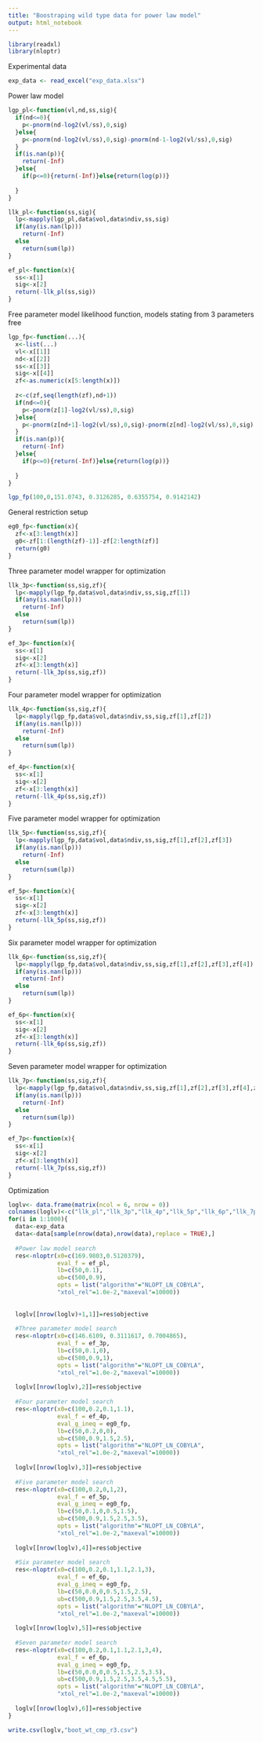 ```yaml
---
title: "Boostraping wild type data for power law model"
output: html_notebook
---
```


 

```r
library(readxl)
library(nloptr)
```

Experimental data
```r
exp_data <- read_excel("exp_data.xlsx")
```

Power law model
```r
lgp_pl<-function(vl,nd,ss,sig){
  if(nd<=0){
    p<-pnorm(nd-log2(vl/ss),0,sig)
  }else{
    p<-pnorm(nd-log2(vl/ss),0,sig)-pnorm(nd-1-log2(vl/ss),0,sig)
  }
  if(is.nan(p)){
    return(-Inf)
  }else{
    if(p<=0){return(-Inf)}else{return(log(p))}
    
  }
}

llk_pl<-function(ss,sig){
  lp<-mapply(lgp_pl,data$vol,data$ndiv,ss,sig)
  if(any(is.nan(lp)))
    return(-Inf)
  else
    return(sum(lp))
}

ef_pl<-function(x){
  ss<-x[1]
  sig<-x[2]
  return(-llk_pl(ss,sig))
}
```

Free parameter model likelihood function, models stating from 3 parameters free
```r
lgp_fp<-function(...){
  x<-list(...)
  vl<-x[[1]]
  nd<-x[[2]]
  ss<-x[[3]]
  sig<-x[[4]]
  zf<-as.numeric(x[5:length(x)])
  
  z<-c(zf,seq(length(zf),nd+1))
  if(nd<=0){
    p<-pnorm(z[1]-log2(vl/ss),0,sig)
  }else{
    p<-pnorm(z[nd+1]-log2(vl/ss),0,sig)-pnorm(z[nd]-log2(vl/ss),0,sig)
  }
  if(is.nan(p)){
    return(-Inf)
  }else{
    if(p<=0){return(-Inf)}else{return(log(p))}
    
  }
}
```


```r
lgp_fp(100,0,151.0743, 0.3126285, 0.6355754, 0.9142142)
```
General restriction setup
```r
eg0_fp<-function(x){
  zf<-x[3:length(x)]
  g0<-zf[1:(length(zf)-1)]-zf[2:length(zf)]
  return(g0)
}
```

Three parameter model wrapper for optimization
```r
llk_3p<-function(ss,sig,zf){
  lp<-mapply(lgp_fp,data$vol,data$ndiv,ss,sig,zf[1])
  if(any(is.nan(lp)))
    return(-Inf)
  else
    return(sum(lp))
}

ef_3p<-function(x){
  ss<-x[1]
  sig<-x[2]
  zf<-x[3:length(x)]
  return(-llk_3p(ss,sig,zf))
}

```


Four parameter model wrapper for optimization
```r
llk_4p<-function(ss,sig,zf){
  lp<-mapply(lgp_fp,data$vol,data$ndiv,ss,sig,zf[1],zf[2])
  if(any(is.nan(lp)))
    return(-Inf)
  else
    return(sum(lp))
}

ef_4p<-function(x){
  ss<-x[1]
  sig<-x[2]
  zf<-x[3:length(x)]
  return(-llk_4p(ss,sig,zf))
}
```

Five parameter model wrapper for optimization
```r
llk_5p<-function(ss,sig,zf){
  lp<-mapply(lgp_fp,data$vol,data$ndiv,ss,sig,zf[1],zf[2],zf[3])
  if(any(is.nan(lp)))
    return(-Inf)
  else
    return(sum(lp))
}

ef_5p<-function(x){
  ss<-x[1]
  sig<-x[2]
  zf<-x[3:length(x)]
  return(-llk_5p(ss,sig,zf))
}
```

Six parameter model wrapper for optimization
```r
llk_6p<-function(ss,sig,zf){
  lp<-mapply(lgp_fp,data$vol,data$ndiv,ss,sig,zf[1],zf[2],zf[3],zf[4])
  if(any(is.nan(lp)))
    return(-Inf)
  else
    return(sum(lp))
}

ef_6p<-function(x){
  ss<-x[1]
  sig<-x[2]
  zf<-x[3:length(x)]
  return(-llk_6p(ss,sig,zf))
}
```

Seven parameter model wrapper for optimization
```r
llk_7p<-function(ss,sig,zf){
  lp<-mapply(lgp_fp,data$vol,data$ndiv,ss,sig,zf[1],zf[2],zf[3],zf[4],z[5])
  if(any(is.nan(lp)))
    return(-Inf)
  else
    return(sum(lp))
}

ef_7p<-function(x){
  ss<-x[1]
  sig<-x[2]
  zf<-x[3:length(x)]
  return(-llk_7p(ss,sig,zf))
}
```

Optimization
```r
loglv<- data.frame(matrix(ncol = 6, nrow = 0))
colnames(loglv)<-c("llk_pl","llk_3p","llk_4p","llk_5p","llk_6p","llk_7p")
for(i in 1:1000){
  data<-exp_data
  data<-data[sample(nrow(data),nrow(data),replace = TRUE),]
  
  #Power law model search
  res<-nloptr(x0=c(169.9803,0.5120379),
              eval_f = ef_pl,
              lb=c(50,0.1),
              ub=c(500,0.9),
              opts = list("algorithm"="NLOPT_LN_COBYLA",
              "xtol_rel"=1.0e-2,"maxeval"=10000))
  
  
  loglv[[nrow(loglv)+1,1]]=res$objective
  
  #Three parameter model search
  res<-nloptr(x0=c(146.6109, 0.3111617, 0.7004865),
              eval_f = ef_3p,
              lb=c(50,0.1,0),
              ub=c(500,0.9,1),
              opts = list("algorithm"="NLOPT_LN_COBYLA",
              "xtol_rel"=1.0e-2,"maxeval"=10000))
  
  loglv[[nrow(loglv),2]]=res$objective
  
  #Four parameter model search
  res<-nloptr(x0=c(100,0.2,0.1,1.1),
              eval_f = ef_4p,
              eval_g_ineq = eg0_fp,
              lb=c(50,0.2,0,0),
              ub=c(500,0.9,1.5,2.5),
              opts = list("algorithm"="NLOPT_LN_COBYLA",
              "xtol_rel"=1.0e-2,"maxeval"=10000))
  
  loglv[[nrow(loglv),3]]=res$objective
  
  #Five parameter model search
  res<-nloptr(x0=c(100,0.2,0,1,2),
              eval_f = ef_5p,
              eval_g_ineq = eg0_fp,
              lb=c(50,0.1,0,0.5,1.5),
              ub=c(500,0.9,1.5,2.5,3.5),
              opts = list("algorithm"="NLOPT_LN_COBYLA",
              "xtol_rel"=1.0e-2,"maxeval"=10000))
  
  loglv[[nrow(loglv),4]]=res$objective
  
  #Six parameter model search
  res<-nloptr(x0=c(100,0.2,0.1,1.1,2.1,3),
              eval_f = ef_6p,
              eval_g_ineq = eg0_fp,
              lb=c(50,0.0,0,0.5,1.5,2.5),
              ub=c(500,0.9,1.5,2.5,3.5,4.5),
              opts = list("algorithm"="NLOPT_LN_COBYLA",
              "xtol_rel"=1.0e-2,"maxeval"=10000))
  
  loglv[[nrow(loglv),5]]=res$objective
  
  #Seven parameter model search
  res<-nloptr(x0=c(100,0.2,0.1,1.1,2.1,3,4),
              eval_f = ef_6p,
              eval_g_ineq = eg0_fp,
              lb=c(50,0.0,0,0.5,1.5,2.5,3.5),
              ub=c(500,0.9,1.5,2.5,3.5,4.5,5.5),
              opts = list("algorithm"="NLOPT_LN_COBYLA",
              "xtol_rel"=1.0e-2,"maxeval"=10000))
  
  loglv[[nrow(loglv),6]]=res$objective
}
```

```r
write.csv(loglv,"boot_wt_cmp_r3.csv")
```